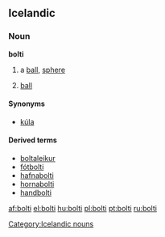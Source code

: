 ==Icelandic==
{{Icelandic declension kk vb 01|bolt}}
===Noun===
'''bolti''' {{m}}
# a [[ball]], [[sphere]]
# {{sports|lang=is}}[[ball]]

====Synonyms====
*{{i-c|ball, sphere}} [[kúla]] {{f}}

====Derived terms====
*[[boltaleikur]]
*[[fótbolti]]
*[[hafnabolti]]
*[[hornabolti]]
*[[handbolti]]

[[Category:Icelandic nouns]]

[[af:bolti]]
[[el:bolti]]
[[hu:bolti]]
[[pl:bolti]]
[[pt:bolti]]
[[ru:bolti]]
